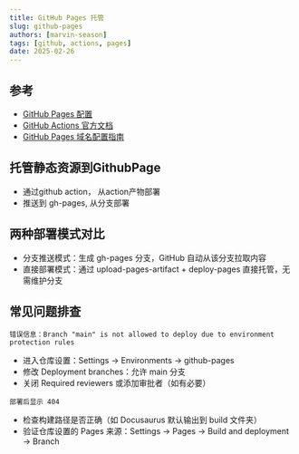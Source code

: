 ```yaml
---
title: GitHub Pages 托管
slug: github-pages
authors: [marvin-season]
tags: [github, actions, pages]
date: 2025-02-26
---
```

## 参考
- [GitHub Pages 配置](https://github.com/marvin-season/aio-tool/settings/pages)
- [GitHub Actions 官方文档](https://docs.github.com/actions)
- [GitHub Pages 域名配置指南](https://docs.github.com/pages/configuring-a-custom-domain-for-your-github-pages-site)

## 托管静态资源到GithubPage
- 通过github action， 从action产物部署
- 推送到 gh-pages, 从分支部署

## 两种部署模式对比
- 分支推送模式：生成 gh-pages 分支，GitHub 自动从该分支拉取内容
- 直接部署模式：通过 upload-pages-artifact + deploy-pages 直接托管，无需维护分支

## 常见问题排查
`错误信息：Branch "main" is not allowed to deploy due to environment protection rules`

- 进入仓库设置：Settings → Environments → github-pages
- 修改 Deployment branches：允许 main 分支
- 关闭 Required reviewers 或添加审批者（如有必要）

`部署后显示 404`
- 检查构建路径是否正确（如 Docusaurus 默认输出到 build 文件夹）
- 验证仓库设置的 Pages 来源：Settings → Pages → Build and deployment → Branch
